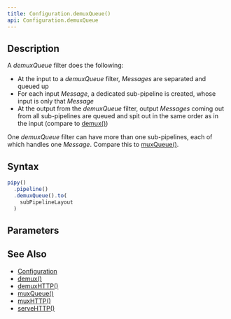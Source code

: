 ```yaml
---
title: Configuration.demuxQueue()
api: Configuration.demuxQueue
---
```


## Description

<Summary/>

<FilterDiagram
  name="demuxQueue"
  input="Message"
  output="Message"
  subInput="Message"
  subOutput="Message"
  subType="demux"
/>

A _demuxQueue_ filter does the following:

- At the input to a _demuxQueue_ filter, _Messages_ are separated and queued up
- For each input _Message_, a dedicated sub-pipeline is created, whose input is only that _Message_
- At the output from the _demuxQueue_ filter, output _Messages_ coming out from all sub-pipelines are queued and spit out in the same order as in the input (compare to [demux()](/reference/api/Configuration/demux))

One _demuxQueue_ filter can have more than one sub-pipelines, each of which handles one _Message_. Compare this to [muxQueue()](/reference/api/Configuration/muxQueue).

## Syntax

``` js
pipy()
  .pipeline()
  .demuxQueue().to(
    subPipelineLayout
  )
```

## Parameters

<Parameters/>

## See Also

* [Configuration](/reference/api/Configuration)
* [demux()](/reference/api/Configuration/demux)
* [demuxHTTP()](/reference/api/Configuration/demuxHTTP)
* [muxQueue()](/reference/api/Configuration/muxQueue)
* [muxHTTP()](/reference/api/Configuration/muxHTTP)
* [serveHTTP()](/reference/api/Configuration/serveHTTP)
